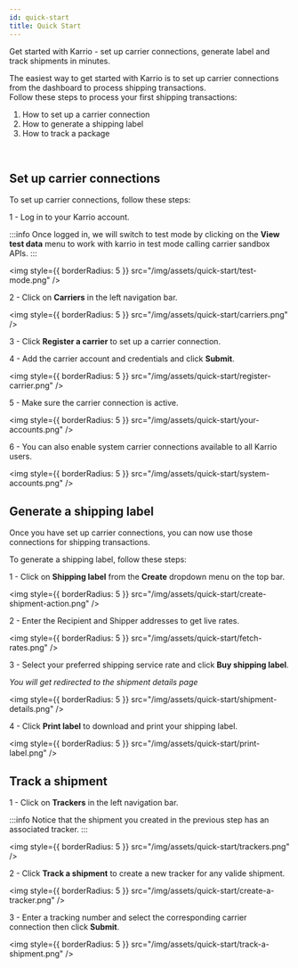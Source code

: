 ```yaml
---
id: quick-start
title: Quick Start
---
```


<div id="tailwind">

<p className="my-3 text-slate-400 font-semibold">
  Get started with Karrio - set up carrier connections, generate label and track
  shipments in minutes.
</p>

<p>
  The easiest way to get started with Karrio is to set up carrier connections
  from the dashboard to process shipping transactions.
  <br />
  Follow these steps to process your first shipping transactions:
</p>

<div className="text-slate-300">
  <ol className="list-disc list-inside" type="1">
    <li>How to set up a carrier connection</li>
    <li>How to generate a shipping label</li>
    <li>How to track a package</li>
  </ol>
</div>

<br />

</div>

## Set up carrier connections

To set up carrier connections, follow these steps:

1 - Log in to your Karrio account.

:::info
Once logged in, we will switch to test mode by clicking on the **View test data** menu to work with
karrio in test mode calling carrier sandbox APIs.
:::

<img style={{ borderRadius: 5 }} src="/img/assets/quick-start/test-mode.png" />

2 - Click on **Carriers** in the left navigation bar.

<img style={{ borderRadius: 5 }} src="/img/assets/quick-start/carriers.png" />

3 - Click **Register a carrier** to set up a carrier connection.

4 - Add the carrier account and credentials and click **Submit**.

<img
  style={{ borderRadius: 5 }}
  src="/img/assets/quick-start/register-carrier.png"
/>

5 - Make sure the carrier connection is active.

<img
  style={{ borderRadius: 5 }}
  src="/img/assets/quick-start/your-accounts.png"
/>

6 - You can also enable system carrier connections available to all Karrio users.

<img
  style={{ borderRadius: 5 }}
  src="/img/assets/quick-start/system-accounts.png"
/>

## Generate a shipping label

Once you have set up carrier connections, you can now use those connections for shipping transactions.

To generate a shipping label, follow these steps:

1 - Click on **Shipping label** from the **Create** dropdown menu on the top bar.

<img
  style={{ borderRadius: 5 }}
  src="/img/assets/quick-start/create-shipment-action.png"
/>

2 - Enter the Recipient and Shipper addresses to get live rates.

<img
  style={{ borderRadius: 5 }}
  src="/img/assets/quick-start/fetch-rates.png"
/>

3 - Select your preferred shipping service rate and click **Buy shipping label**.

_You will get redirected to the shipment details page_

<img
  style={{ borderRadius: 5 }}
  src="/img/assets/quick-start/shipment-details.png"
/>

4 - Click **Print label** to download and print your shipping label.

<img
  style={{ borderRadius: 5 }}
  src="/img/assets/quick-start/print-label.png"
/>

## Track a shipment

1 - Click on **Trackers** in the left navigation bar.

:::info
Notice that the shipment you created in the previous step has an associated tracker.
:::

<img style={{ borderRadius: 5 }} src="/img/assets/quick-start/trackers.png" />

2 - Click **Track a shipment** to create a new tracker for any valide shipment.

<img
  style={{ borderRadius: 5 }}
  src="/img/assets/quick-start/create-a-tracker.png"
/>

3 - Enter a tracking number and select the corresponding carrier connection then click **Submit**.

<img
  style={{ borderRadius: 5 }}
  src="/img/assets/quick-start/track-a-shipment.png"
/>

